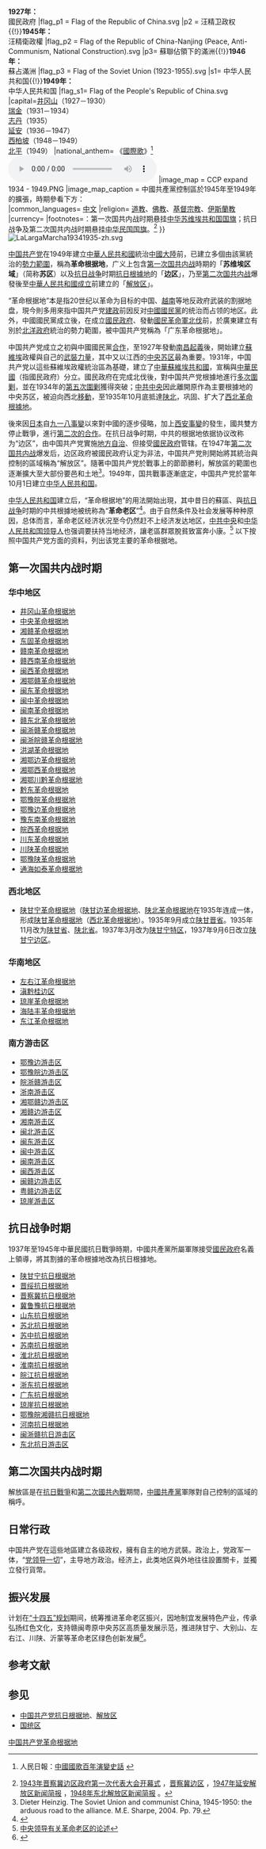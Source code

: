 {{主條目消歧義|「'''苏区'''」和「'''边区'''」均重定向至此。關於與「苏区」同名的其他主题，詳見「'''[[苏区_(消歧义)|苏区 (消歧义)]]'''」。關於「边区」的同名條目，詳見「'''[[边区_(国民政府)|边区_(国民政府)]]'''」。}}
{{Infobox Former Country
|native_name= 
|conventional_long_name= 蘇維埃區域 （革命根據地）<br>{{small|（1927年－1937年）<br>}}<hr>邊區（抗日根據地）<br>{{small|（1937年－1945年）<br>}}<hr>解放區<br>{{small|（1946年－1949年）}}
|common_name= 蘇區、邊區、解放區
|image_flag  = National Flag of Chinese Soviet Republic.svg
|flag    = 中华苏维埃共和国国旗
|flag_type   = 中华苏维埃共和国國旗<br><small>（1931年－1937年）</small>
|national_motto         =  [[全世界无产者，联合起来！|全世界無產階級和被壓迫的民族<br>聯合起來！]]<small>（1931年－1937年）</small>
|continent = 亞洲
|region = 東亞
|country = 中國
|era = [[第一次国共内战|第一次国共内战]]、[[中国抗日战争|中国抗日战争]]和[[第二次国共内战|第二次国共内战]]
|government_type = [[馬克思列寧主義|馬克思列寧主義]]<br>[[毛澤東思想|毛澤東思想]]<br>[[一黨執政|一黨執政]]<br>[[共產主義政權|共產主義政權]]
|year_start = 1927年
|event_start = [[南昌起義|南昌起義]]
|year_end = 1949年
|event_end  = [[中華人民共和國成立|中華人民共和國成立]]
|life_span= 
|p1 = 國民政府{{!}}'''1927年：'''<br>國民政府
|flag_p1 = Flag of the Republic of China.svg
|p2 = 汪精卫政权{{!}}'''1945年：'''<br>汪精衛政權
|flag_p2 = Flag of the Republic of China-Nanjing (Peace, Anti-Communism, National Construction).svg
|p3= 蘇聯佔領下的滿洲{{!}}'''1946年：'''<br>蘇占滿洲
|flag_p3 = Flag of the Soviet Union (1923-1955).svg 
|s1= 中华人民共和国{{!}}'''1949年：'''<br>中华人民共和国
|flag_s1= Flag of the People's Republic of China.svg
|capital=[[井冈山|井冈山]]（1927－1930）<br>[[瑞金|瑞金]]（1931－1934）<br>[[志丹|志丹]]（1935）<br>[[延安|延安]]（1936－1947）<br>[[西柏坡|西柏坡]]（1948－1949）<br>[[北平|北平]]（1949）
|national_anthem= 《[[國際歌|國際歌]]》<ref>{{zh icon}} 人民日報：[http://cpc.people.com.cn/BIG5/64162/64172/85037/85040/6653698.html 中國國歌百年演變史話] {{Wayback|url=http://cpc.people.com.cn/BIG5/64162/64172/85037/85040/6653698.html |date=20181129051004 }}</ref>[[File:Internationale.ogg|center]]
|image_map = CCP expand 1934 - 1949.PNG
|image_map_caption = 中國共產黨控制區於1945年至1949年的擴張，時期參看下方：<br>{{legend|#000000|1934年－1945年}}
{{legend|#8B0000|1945年－1946年中}}
{{legend|#B87333|1946年中－1947年中}}
{{legend|#FF0000|1947年中－1948年中}}
{{legend|#FF00FF|1948年中－1949年中}}
{{legend|#FFFF00|1949年中－1949年9月}}
|common_languages= [[中文|中文]]
|religion= [[道教|道教]]、[[佛教|佛教]]、[[基督宗教|基督宗教]]、[[伊斯蘭教|伊斯蘭教]]
|currency=
|footnotes={{sup|1}}：第一次国共内战时期悬挂[[中华苏维埃共和国国旗|中华苏维埃共和国国旗]]；抗日战争及第二次国共内战时期悬挂[[中华民国国旗|中华民国国旗]]。<ref>[http://www.shafei.cn/center/treatise/HYS2013/HYS2013_CTP_27.htm 1943年晋察冀边区政府第一次代表大会开幕式] {{Wayback|url=http://www.shafei.cn/center/treatise/HYS2013/HYS2013_CTP_27.htm |date=20160304111253 }}，[http://www.zhonghuahun.org/photo.php?ac=view&groupid=&pid=60&pvid=2098 晋察冀边区] {{Wayback|url=http://www.zhonghuahun.org/photo.php?ac=view&groupid=&pid=60&pvid=2098 |date=20160305122705 }}，[http://v.youku.com/v_show/id_XMTY5MzIxMzY=.html 1947年延安解放区新闻简报] {{Wayback|url=http://v.youku.com/v_show/id_XMTY5MzIxMzY=.html |date=20160305020602 }}，[http://www.mzdbl.cn/flv/xinwen/%E6%97%B6%E4%BA%8B%E7%AE%80%E6%8A%A51948-2.flv 1948年东北解放区新闻简报] {{Wayback|url=http://www.mzdbl.cn/flv/xinwen/%E6%97%B6%E4%BA%8B%E7%AE%80%E6%8A%A51948-2.flv |date=20150503141101 }}。</ref>
}}
[[File:LaLargaMarcha19341935-zh.svg|thumb]]

[[中国共产党|中国共产党]]在1949年建立[[中華人民共和國|中華人民共和國]]統治[[中國大陸|中國大陸]]前，已建立多個由該黨統治的[[国家分裂|勢力範圍]]，稱為'''革命根据地'''，广义上包含[[第一次国共内战|第一次国共内战]]時期的「'''苏维埃区域'''」（简称'''苏区'''）以及[[中国抗日战争|抗日战争]]时期[[中國共產黨抗日根據地|抗日根據地]]的「'''边区'''」，乃至[[第二次国共内战|第二次国共内战]]爆發後至[[中華人民共和國成立|中華人民共和國成立]]前建立的「[[解放区|解放区]]」。

“革命根据地”本是指20世纪以革命为目标的中国、[[越南|越南]]等地反政府武装的割据地盘，現今則多用來指中国共产党[[中共建政|建政]]前因反对[[中國國民黨|中國國民黨]]的统治而占领的地区。此外，中國國民黨成立後，在成立[[國民政府|國民政府]]、發動[[國民革命軍北伐|國民革命軍北伐]]前，於廣東建立有別於[[北洋政府|北洋政府]]統治的勢力範圍，被中国共产党稱為「广东革命根据地」。

中国共产党成立之初與中國國民黨[[第一次国共合作|合作]]，至1927年發動[[南昌起義|南昌起義]]後，開始建立[[蘇維埃|蘇維埃]]政權與自己的[[中国工农红军|武裝力量]]，其中又以江西的[[中央苏区|中央苏区]]最為重要。1931年，中国共产党以這些蘇維埃政權統治區為基礎，建立了[[中華蘇維埃共和國|中華蘇維埃共和國]]，宣稱與[[中華民國|中華民國]]（指國民政府）分立。國民政府在完成北伐後，對中国共产党根據地進行[[第一次国共内战|多次圍剿]]，並在1934年的[[中国共产党第五次反围剿战争|第五次圍剿]]獲得突破；[[中共中央|中共中央]]因此離開原作為主要根據地的中央苏区，被迫向西北[[长征|移動]]，至1935年10月底抵達[[陕北|陕北]]，巩固、扩大了[[西北革命根據地|西北革命根據地]]。

後來因[[日本|日本]]自[[九一八事變|九一八事變]]以來對中國的逐步侵略，加上[[西安事變|西安事變]]的發生，國共雙方停止戰爭，進行[[第二次国共合作|第二次的合作]]。在抗日战争时期，中共的根据地依据协议改称为“边区”，由中国共产党實施[[地方分权|地方自治]]、但接受[[國民政府|國民政府]]管辖。在1947年[[第二次国共内战|第二次国共内战]]爆发后，边区政府被國民政府认定为非法，中国共产党則開始將其統治與控制的區域稱為“解放区”。隨著中国共产党於戰事上的節節勝利，解放區的範圍也逐漸擴大至大部份要邑和土地<ref>Dieter Heinzig. The Soviet Union and communist China, 1945-1950: the arduous road to the alliance. M.E. Sharpe, 2004. Pp. 79.</ref>。1949年，国共戰事逐漸底定，中国共产党於當年10月1日建立[[中华人民共和国|中华人民共和国]]。

[[中华人民共和国|中华人民共和国]]建立后，“革命根据地”的用法開始出現，其中昔日的蘇區、與[[抗日战争|抗日战争]]时期的中共根據地被统称為“'''革命老区'''”<ref>{{Cite web |url=http://dangshi.people.com.cn/GB/151935/164962/index.html |title=革命老区--革命老区--人民网 |accessdate=2012-09-28 |archive-date=2020-05-21 |archive-url=https://web.archive.org/web/20200521211501/http://dangshi.people.com.cn/GB/151935/164962/index.html |dead-url=no }}</ref>。由于自然条件及社会发展等种种原因，总体而言，革命老区经济状况至今仍然赶不上经济发达地区，[[中共中央|中共中央]]和[[中华人民共和国领导人|中华人民共和国领导人]]也强调要扶持当地经济，讓老區群眾脫貧致富奔小康。<ref>[http://www.lianyuan.gov.cn/ldgk/ShowArticle.asp?ArticleID=4661 中央领导有关革命老区的论述]{{dead link|date=2018年2月 |bot=InternetArchiveBot |fix-attempted=yes }}</ref>
{{multiple image
|align = center
|image1 = Flag of the Chinese Communist Party (Pre-1996).svg
|image2 = 中國工農紅軍軍旗.svg
|image3 = Flag of the Republic of China.svg
|image4 = Red flag.svg
|caption1 = [[国共内战|国共内战]]期间所使用的[[中国共产党党旗|中国共产党党旗]]
|caption2 = [[第一次国共内战|第一次国共内战]]中的[[中国工农红军|中国工农红军]]军旗
|caption3 = 1937年至1949年，中國共產黨統治區使用[[中華民國國旗|中華民國國旗]]（青天白日满地红旗）<ref>[http://www.cnki.net/KCMS/detail/detail.aspx?QueryID=0&CurRec=1&recid=&filename=SHLS200900022&dbname=CJFD2009&dbcode=CJFQ&pr=&urlid=&yx=&uid=WEEvREcwSlJHSldRa1FhcTdWYVI2cHNSdzhEVTREWmw5NTljVVl0U1RLOD0=$9A4hF_YAuvQ5obgVAqNKPCYcEjKensW4ggI8Fm4gTkoUKaID8j8gFw!!&v=MDUwMjFyQ1VSTHlmYnVkdkZDam5WN3ZOTmlYSGZiRzRIdGpNcjQ5SFpvUjhlWDFMdXhZUzdEaDFUM3FUcldNMUY= 国旗、领袖像:中共根据地的象征(1937-1949)] {{Wayback|url=http://www.cnki.net/KCMS/detail/detail.aspx?QueryID=0&CurRec=1&recid=&filename=SHLS200900022&dbname=CJFD2009&dbcode=CJFQ&pr=&urlid=&yx=&uid=WEEvREcwSlJHSldRa1FhcTdWYVI2cHNSdzhEVTREWmw5NTljVVl0U1RLOD0=$9A4hF_YAuvQ5obgVAqNKPCYcEjKensW4ggI8Fm4gTkoUKaID8j8gFw!!&v=MDUwMjFyQ1VSTHlmYnVkdkZDam5WN3ZOTmlYSGZiRzRIdGpNcjQ5SFpvUjhlWDFMdXhZUzdEaDFUM3FUcldNMUY= |date=20170104221452 }}, 丸田孝志, 刘晖, 中国社会历史评论, Chinese Social History Review, 2009年</ref><ref>[http://www.cnki.net/KCMS/detail/detail.aspx?QueryID=0&CurRec=7&recid=&filename=JHKX201401032&dbname=CJFD2014&dbcode=CJFQ&pr=&urlid=&yx=&uid=WEEvREcwSlJHSldRa1FhcTdWYVI2cHNSdzhEVTREWmw5NTljVVl0U1RLOD0=$9A4hF_YAuvQ5obgVAqNKPCYcEjKensW4ggI8Fm4gTkoUKaID8j8gFw!!&v=MTQzMTBoMVQzcVRyV00xRnJDVVJMeWZidWR2RkNqZ1ZMN0lMeVhBZHJHNEg5WE1ybzlHWm9SOGVYMUx1eFlTN0Q= “统一”与“独立”的双重思虑:中共根据地节庆中的国旗和党旗] {{Wayback|url=http://www.cnki.net/KCMS/detail/detail.aspx?QueryID=0&CurRec=7&recid=&filename=JHKX201401032&dbname=CJFD2014&dbcode=CJFQ&pr=&urlid=&yx=&uid=WEEvREcwSlJHSldRa1FhcTdWYVI2cHNSdzhEVTREWmw5NTljVVl0U1RLOD0=$9A4hF_YAuvQ5obgVAqNKPCYcEjKensW4ggI8Fm4gTkoUKaID8j8gFw!!&v=MTQzMTBoMVQzcVRyV00xRnJDVVJMeWZidWR2RkNqZ1ZMN0lMeVhBZHJHNEg5WE1ybzlHWm9SOGVYMUx1eFlTN0Q= |date=20170104220848 }}, 李军全, 江苏社会科学, 2014-01</ref>
|caption4 = 随着共产党方面在[[第二次国共内战|第二次国共内战]]节节胜利，被视为“旧国旗”的[[中华民国国旗|中华民国国旗]]逐渐消失于[[中共|中共]]举行的各项活动中，并被中共党旗或纯红旗取代；但直到1949年初，中共解放区仍有使用中华民国国旗的情况。<ref>丸田孝志, 刘晖. 国旗、领袖像:中共根据地的象征(1937-1949)[J]. 中国社会历史评论, 2009(1): 323-341. </ref>
|footer_align = center
|width = 200
}}
以下按照中国共产党方面的资料，列出该党主要的革命根据地。

==第一次国共内战时期==
{{main|中央苏区}}
{{see also|长征}}

===华中地区===
*[[井冈山革命根据地|井冈山革命根据地]]
*[[中央革命根据地|中央革命根据地]]
*[[湘赣革命根据地|湘赣革命根据地]]
*[[东固革命根据地|东固革命根据地]]
*[[赣南革命根据地|赣南革命根据地]]
*[[赣西南革命根据地|赣西南革命根据地]]
*[[闽西革命根据地|闽西革命根据地]]
*[[湘鄂赣根据地|湘鄂赣革命根据地]]
*[[闽东革命根据地|闽东革命根据地]]
*[[闽中革命根据地|闽中革命根据地]]
*[[闽南革命根据地|闽南革命根据地]]
*[[赣东北革命根据地|赣东北革命根据地]]
*[[闽浙赣革命根据地|闽浙赣革命根据地]]
*[[闽浙皖赣革命根据地|闽浙皖赣革命根据地]]
*[[洪湖革命根据地|洪湖革命根据地]]
*[[湘鄂边革命根据地|湘鄂边革命根据地]]
*[[湘鄂西革命根据地|湘鄂西革命根据地]]
*[[湘鄂川黔革命根据地|湘鄂川黔革命根据地]]
*[[黔东革命根据地|黔东革命根据地]]
*[[鄂豫皖革命根据地|鄂豫皖革命根据地]]
*[[鄂豫边革命根据地|鄂豫边革命根据地]]
*[[豫东南革命根据地|豫东南革命根据地]]
*[[皖西革命根据地|皖西革命根据地]]
*[[川东革命根据地|川东革命根据地]]
*[[川陕革命根据地|川陕革命根据地]]
*[[鄂豫陕革命根据地|鄂豫陕革命根据地]]
*[[通海如泰革命根据地|通海如泰革命根据地]]

===西北地区===
*[[陕甘宁革命根据地|陕甘宁革命根据地]]（[[陕甘边革命根据地|陕甘边革命根据地]]、[[陕北革命根据地|陕北革命根据地]]在1935年连成一体，形成[[陕甘革命根据地|陕甘革命根据地]]（[[西北革命根据地|西北革命根据地]]）。1935年9月成立[[陕甘晋省|陕甘晋省]]。1935年11月改为[[陕甘省|陕甘省]]、[[陕北省|陕北省]]。1937年3月改为[[陕甘宁特区|陕甘宁特区]]，1937年9月6日改立[[陕甘宁边区|陕甘宁边区]]。

===华南地区===
*[[左右江革命根据地|左右江革命根据地]]
*[[滇黔桂边区|滇黔桂边区]]
*[[琼崖革命根据地|琼崖革命根据地]]
*[[海陆丰革命根据地|海陆丰革命根据地]]
*[[东江革命根据地|东江革命根据地]]

===南方游击区===
*[[鄂豫边游击区|鄂豫边游击区]]
*[[鄂豫皖边游击区|鄂豫皖边游击区]]
*[[皖浙赣游击区|皖浙赣游击区]]
*[[浙南游击区|浙南游击区]]
*[[湘鄂赣边游击区|湘鄂赣边游击区]]
*[[湘赣边游击区|湘赣边游击区]]
*[[湘南游击区|湘南游击区]]
*[[闽北游击区|闽北游击区]]
*[[闽东游击区|闽东游击区]]
*[[闽中游击区|闽中游击区]]
*[[闽南游击区|闽南游击区]]
*[[闽西游击区|闽西游击区]]
*[[闽赣边游击区|闽赣边游击区]]
*[[粤赣边游击区|粤赣边游击区]]
*[[琼崖游击区|琼崖游击区]]

==抗日战争时期==
{{main|中國共產黨抗日根據地}}
1937年至1945年中華民國抗日戰爭時期，中國共產黨所屬軍隊接受[[國民政府|國民政府]]名義上領導，將其割據的革命根據地改為抗日根據地。
*[[陕甘宁边区|陕甘宁抗日根据地]]
*[[晋绥边区|晋绥抗日根据地]]
*[[晋察冀边区|晋察冀抗日根据地]]
*[[晋冀鲁豫边区|冀鲁豫抗日根据地]]
*[[山东抗日根据地|山东抗日根据地]]
*[[苏北抗日根据地|苏北抗日根据地]]
*[[苏中抗日根据地|苏中抗日根据地]]
*[[苏南抗日根据地|苏南抗日根据地]]
*[[淮北抗日根据地|淮北抗日根据地]]
*[[淮南抗日根据地|淮南抗日根据地]]
*[[皖江抗日根据地|皖江抗日根据地]]
*[[浙东抗日根据地|浙东抗日根据地]]
*[[广东抗日根据地|广东抗日根据地]]
*[[琼崖抗日根据地|琼崖抗日根据地]]
*[[鄂豫皖湘赣抗日根据地|鄂豫皖湘赣抗日根据地]]
*[[河南抗日根据地|河南抗日根据地]]
*[[闽浙赣抗日游击区|闽浙赣抗日游击区]]
*[[东北抗日游击区|东北抗日游击区]]

==第二次国共内战时期==
{{main|解放区}}
解放區是在[[抗日戰爭|抗日戰爭]]和[[第二次國共內戰|第二次國共內戰]]期間，[[中國共產黨|中國共產黨]]軍隊對自己控制的區域的稱呼。

== 日常行政 ==
中国共产党在這些地區建立各级政权，擁有自主的地方武裝。政治上，党政军一体，“[[党领导一切|党领导一切]]”，主导地方政治。经济上，此类地区與外地往往設置關卡，並獨立發行貨幣。

== 振兴发展 ==
计划在[[中华人民共和国国民经济和社会发展第十四个五年规划纲要|“十四五”规划]]期间，﻿﻿﻿统筹推进革命老区振兴，因地制宜发展特色产业，传承弘扬红色文化，支持赣闽粤原中央苏区高质量发展示范，推进陕甘宁、大别山、左右江、川陕、沂蒙等革命老区绿色创新发展<ref name="中国十四五">{{cite wikisource
 | wslink       = 中华人民共和国国民经济和社会发展第十四个五年规划和2035年远景目标纲要#第五节　支持特殊类型地区发展
 | wslanguage   = zh
 | title   = 中华人民共和国国民经济和社会发展第十四个五年规划和2035年远景目标纲要
}}</ref>。

== 参考文献 ==
{{Reflist}}

== 参见 ==
{{Portal box|中华民国|中国共产党}}
* [[中国共产党抗日根据地|中国共产党抗日根据地]]、[[解放区|解放区]]
* [[国统区|国统区]]

{{中国共产党的有关信息}}
{{中华民国割据政权}}

[[Category:中国共产党革命根据地|]]